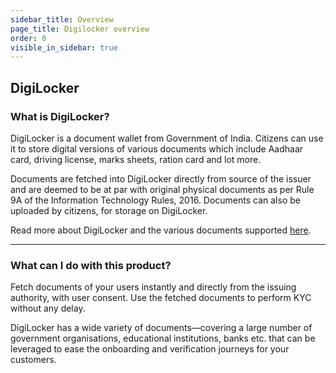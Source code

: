 ```yaml
---
sidebar_title: Overview
page_title: Digilocker overview
order: 0
visible_in_sidebar: true
---
```


## DigiLocker

### What is DigiLocker?

DigiLocker is a document wallet from Government of India. Citizens can use it to store digital versions of various documents which include Aadhaar card, driving license, marks sheets, ration card and lot more.

Documents are fetched into DigiLocker directly from source of the issuer and are deemed to be at par with original physical documents as per Rule 9A of the Information Technology Rules, 2016. Documents can also be uploaded by citizens, for storage on DigiLocker.

Read more about DigiLocker and the various documents supported <a href="https://www.digilocker.gov.in/dashboard" target="blank">here</a>.

<hr class="primary" />

### What can I do with this product?

Fetch documents of your users instantly and directly from the issuing authority, with user consent. Use the fetched documents to perform KYC without any delay.

DigiLocker has a wide variety of documents—covering a large number of government organisations, educational institutions, banks etc. that can be leveraged to ease the onboarding and verification journeys for your customers.

<WasPageHelpful />
